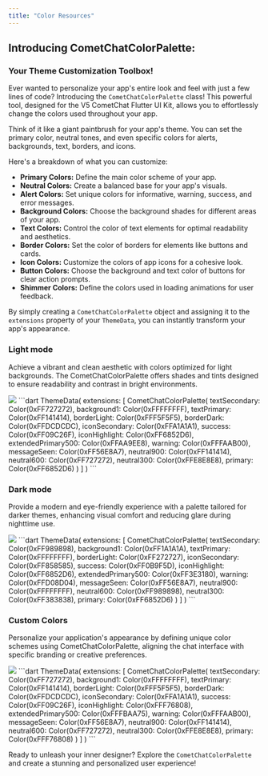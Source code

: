 ```yaml
---
title: "Color Resources"
---
```


## Introducing CometChatColorPalette:

### Your Theme Customization Toolbox!

Ever wanted to personalize your app's entire look and feel with just a few lines of code? Introducing the `CometChatColorPalette` class! This powerful tool, designed for the V5 CometChat Flutter UI Kit, allows you to effortlessly change the colors used throughout your app.

Think of it like a giant paintbrush for your app's theme. You can set the primary color, neutral tones, and even specific colors for alerts, backgrounds, text, borders, and icons.

Here's a breakdown of what you can customize:

* **Primary Colors:** Define the main color scheme of your app.
* **Neutral Colors:** Create a balanced base for your app's visuals.
* **Alert Colors:** Set unique colors for informative, warning, success, and error messages.
* **Background Colors:** Choose the background shades for different areas of your app.
* **Text Colors:** Control the color of text elements for optimal readability and aesthetics.
* **Border Colors:** Set the color of borders for elements like buttons and cards.
* **Icon Colors:** Customize the colors of app icons for a cohesive look.
* **Button Colors:** Choose the background and text color of buttons for clear action prompts.
* **Shimmer Colors:** Define the colors used in loading animations for user feedback.

By simply creating a `CometChatColorPalette` object and assigning it to the `extensions` property of your `ThemeData`, you can instantly transform your app's appearance.

### Light mode

Achieve a vibrant and clean aesthetic with colors optimized for light backgrounds. The CometChatColorPalette offers shades and tints designed to ensure readability and contrast in bright environments.

<Frame>
  <img src="/images/775aa09b-theming_light-d42812a5da605e05dbd958ada9e1d72e.png" />
</Frame>

<Tabs>
<Tab title="Dart">
```dart
ThemeData(
    extensions: [
        CometChatColorPalette(
            textSecondary: Color(0xFF727272),
            background1: Color(0xFFFFFFFF),
            textPrimary: Color(0xFF141414),
            borderLight: Color(0xFFF5F5F5),
            borderDark: Color(0xFFDCDCDC),
            iconSecondary: Color(0xFFA1A1A1),
            success: Color(0xFF09C26F),
            iconHighlight: Color(0xFF6852D6),
            extendedPrimary500: Color(0xFFAA9EE8),
            warning: Color(0xFFFAAB00),
            messageSeen: Color(0xFF56E8A7),
            neutral900:  Color(0xFF141414),
            neutral600: Color(0xFF727272),
            neutral300: Color(0xFFE8E8E8),
            primary: Color(0xFF6852D6)
        ) 
    ]
)
```

</Tab>

</Tabs>

### Dark mode

Provide a modern and eye-friendly experience with a palette tailored for darker themes, enhancing visual comfort and reducing glare during nighttime use.

<Frame>
  <img src="/images/82ac0120-theming_dark-cb83fbadb54727ba62037df9b46a84ab.png" />
</Frame>

<Tabs>
<Tab title="Dart">
```dart
ThemeData(
    extensions: [
         CometChatColorPalette(
            textSecondary: Color(0xFF989898),
            background1: Color(0xFF1A1A1A),
            textPrimary: Color(0xFFFFFFFF),
            borderLight: Color(0xFF272727),
            iconSecondary: Color(0xFF858585),
            success: Color(0xFF0B9F5D),
            iconHighlight: Color(0xFF6852D6),
            extendedPrimary500: Color(0xFF3E3180),
            warning: Color(0xFFD08D04),
            messageSeen: Color(0xFF56E8A7),
            neutral900:  Color(0xFFFFFFFF),
            neutral600: Color(0xFF989898),
            neutral300: Color(0xFF383838),
            primary: Color(0xFF6852D6)
        )
    ]
)
```

</Tab>

</Tabs>

### Custom Colors

Personalize your application's appearance by defining unique color schemes using CometChatColorPalette, aligning the chat interface with specific branding or creative preferences.

<Frame>
  <img src="/images/782be32a-theming_light_custom-c09d25d13689506d39bc5b9266a2c273.png" />
</Frame>

<Tabs>
<Tab title="Dart">
```dart
ThemeData(
    extensions: [
         CometChatColorPalette(
              textSecondary: Color(0xFF727272),
              background1: Color(0xFFFFFFFF),
              textPrimary: Color(0xFF141414),
              borderLight: Color(0xFFF5F5F5),
              borderDark: Color(0xFFDCDCDC),
              iconSecondary: Color(0xFFA1A1A1),
              success: Color(0xFF09C26F),
              iconHighlight: Color(0xFFF76808),
              extendedPrimary500: Color(0xFFFBAA75),
              warning: Color(0xFFFAAB00),
              messageSeen: Color(0xFF56E8A7),
              neutral900:  Color(0xFF141414),
              neutral600: Color(0xFF727272),
              neutral300: Color(0xFFE8E8E8),
              primary: Color(0xFFF76808)
        )
    ]
)
```

</Tab>

</Tabs>

Ready to unleash your inner designer? Explore the `CometChatColorPalette` and create a stunning and personalized user experience!
